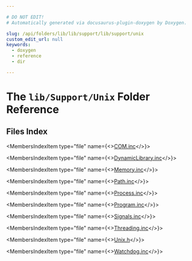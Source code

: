 ```yaml
---

# DO NOT EDIT!
# Automatically generated via docusaurus-plugin-doxygen by Doxygen.

slug: /api/folders/lib/lib/support/lib/support/unix
custom_edit_url: null
keywords:
  - doxygen
  - reference
  - dir

---
```





# The `lib/Support/Unix` Folder Reference

<DoxygenPage pluginConfig={pluginConfig}>



## Files Index

<MembersIndex>

<MembersIndexItem
  type="file"
  name={<><a href="/docs/api/files/lib/lib/support/lib/support/unix/com-inc">COM.inc</a></>}>
</MembersIndexItem>

<MembersIndexItem
  type="file"
  name={<><a href="/docs/api/files/lib/lib/support/lib/support/unix/dynamiclibrary-inc">DynamicLibrary.inc</a></>}>
</MembersIndexItem>

<MembersIndexItem
  type="file"
  name={<><a href="/docs/api/files/lib/lib/support/lib/support/unix/memory-inc">Memory.inc</a></>}>
</MembersIndexItem>

<MembersIndexItem
  type="file"
  name={<><a href="/docs/api/files/lib/lib/support/lib/support/unix/path-inc">Path.inc</a></>}>
</MembersIndexItem>

<MembersIndexItem
  type="file"
  name={<><a href="/docs/api/files/lib/lib/support/lib/support/unix/process-inc">Process.inc</a></>}>
</MembersIndexItem>

<MembersIndexItem
  type="file"
  name={<><a href="/docs/api/files/lib/lib/support/lib/support/unix/program-inc">Program.inc</a></>}>
</MembersIndexItem>

<MembersIndexItem
  type="file"
  name={<><a href="/docs/api/files/lib/lib/support/lib/support/unix/signals-inc">Signals.inc</a></>}>
</MembersIndexItem>

<MembersIndexItem
  type="file"
  name={<><a href="/docs/api/files/lib/lib/support/lib/support/unix/threading-inc">Threading.inc</a></>}>
</MembersIndexItem>

<MembersIndexItem
  type="file"
  name={<><a href="/docs/api/files/lib/lib/support/lib/support/unix/unix-h">Unix.h</a></>}>
</MembersIndexItem>

<MembersIndexItem
  type="file"
  name={<><a href="/docs/api/files/lib/lib/support/lib/support/unix/watchdog-inc">Watchdog.inc</a></>}>
</MembersIndexItem>

</MembersIndex>


</DoxygenPage>

